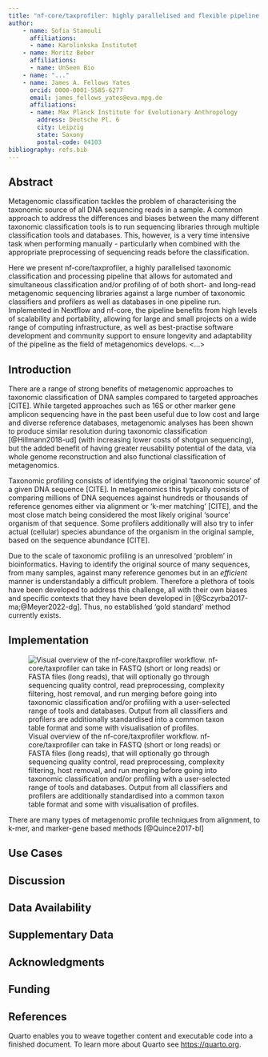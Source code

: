 ```yaml
---
title: "nf-core/taxprofiler: highly parallelised and flexible pipeline for metagenomic taxonomic classification and profiling"
author: 
    - name: Sofia Stamouli
      affiliations:
      - name: Karolinkska Institutet
    - name: Moritz Beber
      affiliations:
      - name: UnSeen Bio
    - name: "..."
    - name: James A. Fellows Yates
      orcid: 0000-0001-5585-6277
      email: james_fellows_yates@eva.mpg.de
      affiliations:
      - name: Max Planck Institute for Evolutionary Anthropology
        address: Deutsche Pl. 6 
        city: Leipzig
        state: Saxony
        postal-code: 04103
bibliography: refs.bib
---
```


## Abstract

Metagenomic classification tackles the problem of characterising the taxonomic source of all DNA sequencing reads in a sample. A common approach to address the differences and biases between the many different taxonomic classification tools is to run sequencing libraries through multiple classification tools and databases. This, however, is a very time intensive task when performing manually - particularly when combined with the appropriate preprocessing of sequencing reads before the classification. 

Here we present nf-core/taxprofiler, a highly parallelised taxonomic classification and processing pipeline that allows for automated and simultaneous classification and/or profiling of of both short- and long-read metagenomic sequencing libraries against a large number of taxonomic classifiers and profilers as well as databases in one pipeline run. Implemented in Nextflow and nf-core, the pipeline benefits from high levels of scalability and portability, allowing for large and small projects on a wide range of computing infrastructure, as well as best-practise software development and community support to ensure longevity and adaptability of the pipeline as the field of metagenomics develops. <...>

## Introduction


There are a range of strong benefits of metagenomic approaches to taxonomic classification of DNA samples compared to targeted approaches [CITE]. While targeted approaches such as 16S or other marker gene amplicon sequencing have in the past been useful due to low cost and large and diverse reference databases, metagenomic analyses has been shown to produce similar resolution during taxonomic classification [@Hillmann2018-ud] (with increasing lower costs of shotgun sequencing), but the added benefit of having greater reusability potential of the data, via whole genome reconstruction and also functional classification of metagenomics.

<!-- TODO: define our classification/profiling terimnology? -->

Taxonomic profiling consists of identifying the original 'taxonomic source' of a given DNA sequence [CITE]. In metagenomics this typically consists of comparing millions of DNA sequences against hundreds or thousands of reference genomes either via alignment or 'k-mer matching' [CITE], and the most close match being considered the most likely original 'source' organism of that sequence. Some profilers additionally will also try to infer actual (cellular) species abundance of the organism in the original sample, based on the sequence abundance [CITE]. 

Due to the scale of taxonomic profiling is an unresolved 'problem' in bioinformatics. Having to identify the original source of many sequences, from many samples, against many reference genomes but in an _efficient_ manner is understandably a difficult problem. Therefore a plethora of tools have been developed to address this challenge, all with their own biases and specific contexts that they have been developed in [@Sczyrba2017-ma;@Meyer2022-dg]. Thus, no established 'gold standard' method currently exists.

<!-- ONE SOLUTION IS TO RUN MANY -->
<!-- DATABASES? -->

<!-- SCALABILITY DUE TO LARGE SCALE -->

## Implementation

![Visual overview of the nf-core/taxprofiler workflow. nf-core/taxprofiler can take in FASTQ (short or long reads) or FASTA files (long reads), that will optionally go through sequencing quality control, read preprocessing, complexity filtering, host removal, and run merging before going into taxonomic classification and/or profiling with a user-selected range of tools and databases. Output from all classifiers and profilers are additionally standardised into a common taxon table format and some with visualisation of profiles.](taxprofiler_tube.png){#fig-workflow-diagram fig-alt="nf-core/taxprofiler workflow diagram in a metro map style"}

There are many types of metagenomic profile techniques from alignment, to k-mer, and marker-gene based methods [@Quince2017-bl]

## Use Cases

## Discussion

## Data Availability

## Supplementary Data

## Acknowledgments

## Funding

## References


Quarto enables you to weave together content and executable code into a finished document. To learn more about Quarto see <https://quarto.org>.
